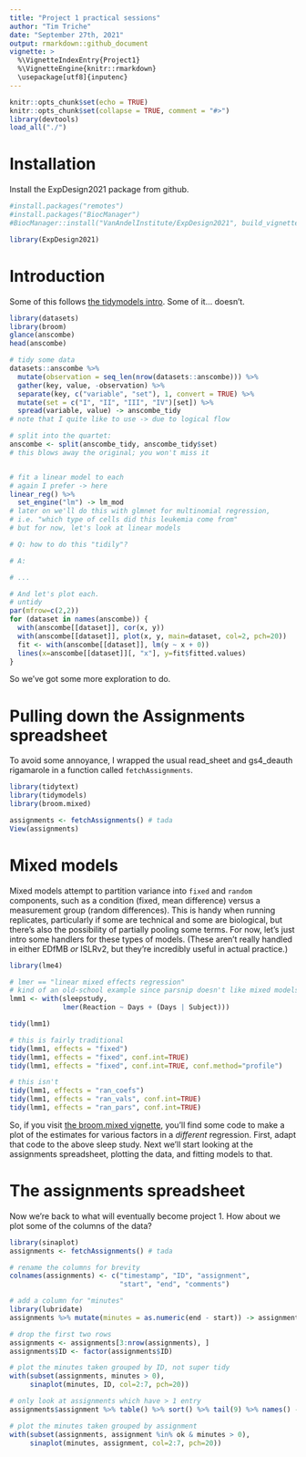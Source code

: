 ```yaml
---
title: "Project 1 practical sessions"
author: "Tim Triche"
date: "September 27th, 2021"
output: rmarkdown::github_document
vignette: >
  %\VignetteIndexEntry{Project1}
  %\VignetteEngine{knitr::rmarkdown}
  \usepackage[utf8]{inputenc}
---
```


```r
knitr::opts_chunk$set(echo = TRUE)
knitr::opts_chunk$set(collapse = TRUE, comment = "#>")
library(devtools)
load_all("./")
```

# Installation
Install the ExpDesign2021 package from github.

```r
#install.packages("remotes")
#install.packages("BiocManager")
#BiocManager::install("VanAndelInstitute/ExpDesign2021", build_vignettes=TRUE)

library(ExpDesign2021)
```

# Introduction

Some of this follows [the tidymodels intro](https://www.tidymodels.org/start/models/).  Some of it... doesn't. 

```r

library(datasets)
library(broom) 
glance(anscombe) 
head(anscombe) 

# tidy some data
datasets::anscombe %>%
  mutate(observation = seq_len(nrow(datasets::anscombe))) %>% 
  gather(key, value, -observation) %>%
  separate(key, c("variable", "set"), 1, convert = TRUE) %>%
  mutate(set = c("I", "II", "III", "IV")[set]) %>%
  spread(variable, value) -> anscombe_tidy 
# note that I quite like to use -> due to logical flow

# split into the quartet: 
anscombe <- split(anscombe_tidy, anscombe_tidy$set)
# this blows away the original; you won't miss it 


# fit a linear model to each
# again I prefer -> here 
linear_reg() %>%
  set_engine("lm") -> lm_mod 
# later on we'll do this with glmnet for multinomial regression,
# i.e. "which type of cells did this leukemia come from"
# but for now, let's look at linear models 

# Q: how to do this "tidily"?

# A: 

# ... 

# And let's plot each. 
# untidy
par(mfrow=c(2,2)) 
for (dataset in names(anscombe)) { 
  with(anscombe[[dataset]], cor(x, y))
  with(anscombe[[dataset]], plot(x, y, main=dataset, col=2, pch=20))
  fit <- with(anscombe[[dataset]], lm(y ~ x + 0)) 
  lines(x=anscombe[[dataset]][, "x"], y=fit$fitted.values)
} 


```
So we've got some more exploration to do. 



# Pulling down the Assignments spreadsheet 

To avoid some annoyance, I wrapped the usual read_sheet and gs4_deauth 
rigamarole in a function called `fetchAssignments`. 

```r

library(tidytext)
library(tidymodels)
library(broom.mixed) 

assignments <- fetchAssignments() # tada 
View(assignments)

```


# Mixed models

Mixed models attempt to partition variance into `fixed` and `random` 
components, such as a condition (fixed, mean difference) versus a measurement
group (random differences).  This is handy when running replicates, 
particularly if some are technical and some are biological, but there's also 
the possibility of partially pooling some terms.  For now, let's just intro 
some handlers for these types of models.  (These aren't really handled in 
either EDfMB *or* ISLRv2, but they're incredibly useful in actual practice.) 

```r

library(lme4)

# lmer == "linear mixed effects regression"
# kind of an old-school example since parsnip doesn't like mixed models yet
lmm1 <- with(sleepstudy, 
             lmer(Reaction ~ Days + (Days | Subject)))

tidy(lmm1)

# this is fairly traditional 
tidy(lmm1, effects = "fixed")
tidy(lmm1, effects = "fixed", conf.int=TRUE)
tidy(lmm1, effects = "fixed", conf.int=TRUE, conf.method="profile")

# this isn't
tidy(lmm1, effects = "ran_coefs")
tidy(lmm1, effects = "ran_vals", conf.int=TRUE)
tidy(lmm1, effects = "ran_pars", conf.int=TRUE)

```

So, if you visit [the broom.mixed vignette](https://cran.r-project.org/web/packages/broom.mixed/vignettes/broom_mixed_intro.html), you'll find some code to make
a plot of the estimates for various factors in a *different* regression. First, 
adapt that code to the above sleep study. Next we'll start looking at the 
assignments spreadsheet, plotting the data, and fitting models to that. 


# The assignments spreadsheet

Now we're back to what will eventually become project 1.  How about we plot 
some of the columns of the data?

```r

library(sinaplot)
assignments <- fetchAssignments() # tada 

# rename the columns for brevity 
colnames(assignments) <- c("timestamp", "ID", "assignment", 
                           "start", "end", "comments") 

# add a column for "minutes" 
library(lubridate)
assignments %>% mutate(minutes = as.numeric(end - start)) -> assignments

# drop the first two rows
assignments <- assignments[3:nrow(assignments), ] 
assignments$ID <- factor(assignments$ID)

# plot the minutes taken grouped by ID, not super tidy 
with(subset(assignments, minutes > 0), 
     sinaplot(minutes, ID, col=2:7, pch=20))

# only look at assignments which have > 1 entry
assignments$assignment %>% table() %>% sort() %>% tail(9) %>% names() -> ok

# plot the minutes taken grouped by assignment
with(subset(assignments, assignment %in% ok & minutes > 0), 
     sinaplot(minutes, assignment, col=2:7, pch=20))


```

